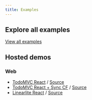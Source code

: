 ```yaml
---
title: Examples
---
```


## Explore all examples

[View all examples](https://github.com/livestorejs/livestore/tree/main/examples/standalone)

## Hosted demos

### Web

- [TodoMVC React](https://web-todomvc.livestore.dev) / [Source](https://github.com/livestorejs/livestore/tree/main/examples/standalone/web-todomvc)
- [TodoMVC React + Sync CF](https://web-todomvc-sync-cf.livestore.dev) / [Source](https://github.com/livestorejs/livestore/tree/main/examples/standalone/web-todomvc-sync-cf)
- [Linearlite React](https://web-linearlite.livestore.dev) / [Source](https://github.com/livestorejs/livestore/tree/main/examples/standalone/web-linearlite)
